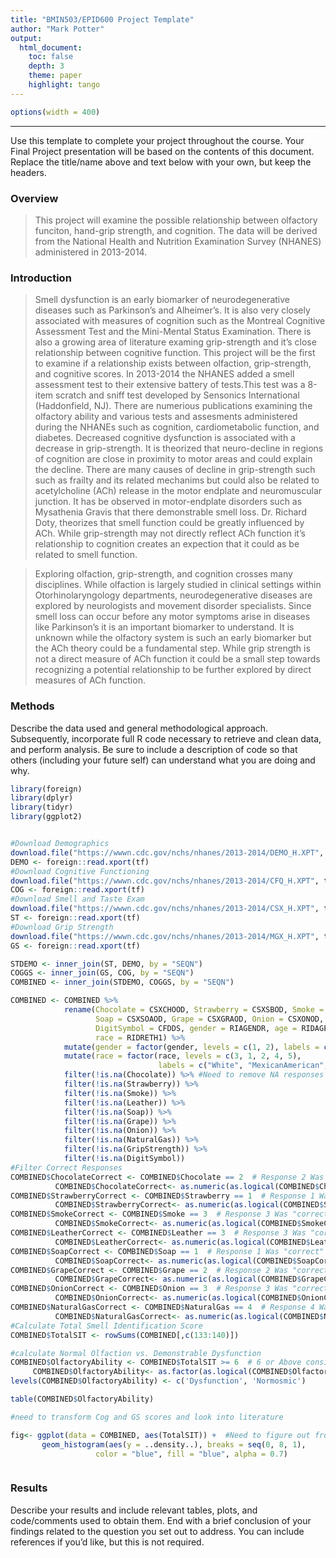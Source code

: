 ```yaml
---
title: "BMIN503/EPID600 Project Template"
author: "Mark Potter"
output: 
  html_document:
    toc: false 
    depth: 3 
    theme: paper 
    highlight: tango
---
```

```r
options(width = 400)
```  
***
Use this template to complete your project throughout the course. Your Final Project presentation will be based on the contents of this document. Replace the title/name above and text below with your own, but keep the headers.

### Overview
>This project will examine the possible relationship between olfactory funciton, hand-grip strength, and cognition. The data will be derived from the National Health and Nutrition Examination Survey (NHANES) administered in 2013-2014.


### Introduction 

>Smell dysfunction is an early biomarker of neurodegenerative diseases such as Parkinson's and Alheimer's. It is also very closely associated with measures of cognition such as the Montreal Cognitive Assessment Test and the Mini-Mental Status Examination. There is also a growing area of literature examing grip-strength and it's close relationship between cognitive function. This project will be the first to examine if a relationship exists between olfaction, grip-strength, and cognitive scores. In 2013-2014 the NHANES added a smell assessment test to their extensive battery of tests.This test was a 8-item scratch and sniff test developed by Sensonics International (Haddonfield, NJ). There are numerious publications examining the olfactory ability and various tests and assesments administered during the NHANEs such as cognition, cardiometabolic function, and diabetes. Decreased cognitive dysfunction is associated with a decrease in grip-strength. It is theorized that neuro-decline in regions of cognition are close in proximity to motor areas and could explain the decline. There are many causes of decline in grip-strength such such as frailty and its related mechanims but could also be related to acetylcholine (ACh) release in the motor endplate and neuromuscular junction. It has be observed in motor-endplate disorders such as Mysathenia Gravis that there demonstrable smell loss. Dr. Richard Doty, theorizes that smell function could be greatly influenced by ACh. While grip-strength may not directly reflect ACh function it's relationship to cognition creates an expection that it could as be related to smell function.

> Exploring olfaction, grip-strength, and cognition crosses many disciplines. While olfaction is largely studied in clinical settings within Otorhinolaryngology departments, neurodegenerative diseases are explored by neurologists and movement disorder specialists. Since smell loss can occur before any motor symptoms arise in diseases like Parkinson's it is an important biomarker to understand. It is unknown while the olfactory system is such an early biomarker but the ACh theory could be a fundamental step. While grip strength is not a direct measure of ACh function it could be a small step towards recognizing a potential relationship to be further explored by direct measures of ACh function.



### Methods
Describe the data used and general methodological approach. Subsequently, incorporate full R code necessary to retrieve and clean data, and perform analysis. Be sure to include a description of code so that others (including your future self) can understand what you are doing and why. 
```r
library(foreign)
library(dplyr)
library(tidyr)
library(ggplot2)


#Download Demographics
download.file("https://wwwn.cdc.gov/nchs/nhanes/2013-2014/DEMO_H.XPT", tf <- tempfile(), mode="wb")
DEMO <- foreign::read.xport(tf)
#Download Cognitive Functioning
download.file("https://wwwn.cdc.gov/nchs/nhanes/2013-2014/CFQ_H.XPT", tf <- tempfile(), mode="wb")
COG <- foreign::read.xport(tf)
#Download Smell and Taste Exam
download.file("https://wwwn.cdc.gov/nchs/nhanes/2013-2014/CSX_H.XPT", tf <- tempfile(), mode="wb")
ST <- foreign::read.xport(tf)
#Download Grip Strength
download.file("https://wwwn.cdc.gov/nchs/nhanes/2013-2014/MGX_H.XPT", tf <- tempfile(), mode="wb")
GS <- foreign::read.xport(tf)

STDEMO <- inner_join(ST, DEMO, by = "SEQN")
COGGS <- inner_join(GS, COG, by = "SEQN")
COMBINED <- inner_join(STDEMO, COGGS, by = "SEQN")

COMBINED <- COMBINED %>%
            rename(Chocolate = CSXCHOOD, Strawberry = CSXSBOD, Smoke = CSXSMKOD, Leather = CSXLEAOD, 
                   Soap = CSXSOAOD, Grape = CSXGRAOD, Onion = CSXONOD, NaturalGas = CSXNGSOD, GripStrength = MGDCGSZ,
                   DigitSymbol = CFDDS, gender = RIAGENDR, age = RIDAGEYR, 
                   race = RIDRETH1) %>%
            mutate(gender = factor(gender, levels = c(1, 2), labels = c("male", "female"))) %>%
            mutate(race = factor(race, levels = c(3, 1, 2, 4, 5), 
                                 labels = c("White", "MexicanAmerican", "Hispanic", "Black", "other"))) %>%
            filter(!is.na(Chocolate)) %>% #Need to remove NA responses as the test is designed with forced choice questioning no.
            filter(!is.na(Strawberry)) %>%
            filter(!is.na(Smoke)) %>%
            filter(!is.na(Leather)) %>%
            filter(!is.na(Soap)) %>%
            filter(!is.na(Grape)) %>%
            filter(!is.na(Onion)) %>%
            filter(!is.na(NaturalGas)) %>%
            filter(!is.na(GripStrength)) %>%
            filter(!is.na(DigitSymbol))
#Filter Correct Responses
COMBINED$ChocolateCorrect <- COMBINED$Chocolate == 2  # Response 2 Was "correct" for Chocolate
          COMBINED$ChocolateCorrect<- as.numeric(as.logical(COMBINED$ChocolateCorrect))
COMBINED$StrawberryCorrect <- COMBINED$Strawberry == 1  # Response 1 Was "correct" for Strawberry
          COMBINED$StrawberryCorrect<- as.numeric(as.logical(COMBINED$StrawberryCorrect))
COMBINED$SmokeCorrect <- COMBINED$Smoke == 3  # Response 3 Was "correct" for Smoke
          COMBINED$SmokeCorrect<- as.numeric(as.logical(COMBINED$SmokeCorrect))    
COMBINED$LeatherCorrect <- COMBINED$Leather == 3  # Response 3 Was "correct" for Leather
          COMBINED$LeatherCorrect<- as.numeric(as.logical(COMBINED$LeatherCorrect))           
COMBINED$SoapCorrect <- COMBINED$Soap == 1  # Response 1 Was "correct" for NaturalGas
          COMBINED$SoapCorrect<- as.numeric(as.logical(COMBINED$SoapCorrect))
COMBINED$GrapeCorrect <- COMBINED$Grape == 2  # Response 2 Was "correct" for Grape
          COMBINED$GrapeCorrect<- as.numeric(as.logical(COMBINED$GrapeCorrect))
COMBINED$OnionCorrect <- COMBINED$Onion == 3  # Response 3 Was "correct" for Onion
          COMBINED$OnionCorrect<- as.numeric(as.logical(COMBINED$OnionCorrect))
COMBINED$NaturalGasCorrect <- COMBINED$NaturalGas == 4  # Response 4 Was "correct" for NaturalGas
          COMBINED$NaturalGasCorrect<- as.numeric(as.logical(COMBINED$NaturalGasCorrect))
#Calculate Total Smell Identification Score
COMBINED$TotalSIT <- rowSums(COMBINED[,c(133:140)])

#calculate Normal Olfaction vs. Demonstrable Dysfunction 
COMBINED$OlfactoryAbility <- COMBINED$TotalSIT >= 6  # 6 or Above considered normal based on literature 
     COMBINED$OlfactoryAbility<- as.factor(as.logical(COMBINED$OlfactoryAbility))
levels(COMBINED$OlfactoryAbility) <- c('Dysfunction', 'Normosmic')

table(COMBINED$OlfactoryAbility)

#need to transform Cog and GS scores and look into literature 

fig<- ggplot(data = COMBINED, aes(TotalSIT)) +  #Need to figure out from faculty advior which plots would be best
       geom_histogram(aes(y = ..density..), breaks = seq(0, 8, 1), 
                   color = "blue", fill = "blue", alpha = 0.7) 



```
### Results
Describe your results and include relevant tables, plots, and code/comments used to obtain them. End with a brief conclusion of your findings related to the question you set out to address. You can include references if you'd like, but this is not required.
